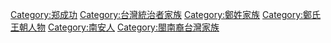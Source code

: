 [[Category:郑成功|Category:郑成功]]
[[Category:台灣統治者家族|Category:台灣統治者家族]]
[[Category:鄭姓家族|Category:鄭姓家族]]
[[Category:鄭氏王朝人物|Category:鄭氏王朝人物]]
[[Category:南安人|Category:南安人]]
[[Category:閩南裔台灣家族|Category:閩南裔台灣家族]]